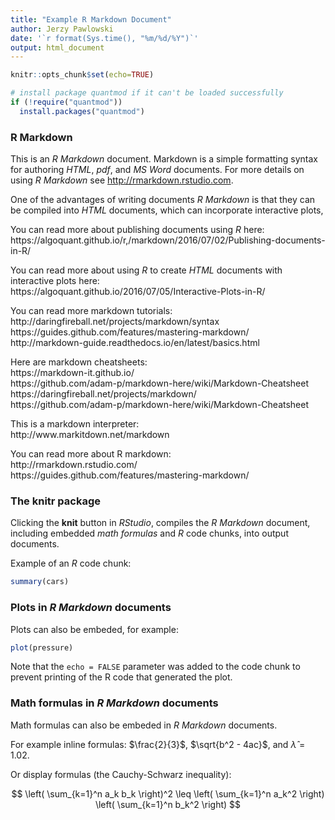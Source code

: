 ```yaml
---
title: "Example R Markdown Document"
author: Jerzy Pawlowski
date: '`r format(Sys.time(), "%m/%d/%Y")`'
output: html_document
---
```


```r
knitr::opts_chunk$set(echo=TRUE)

# install package quantmod if it can't be loaded successfully
if (!require("quantmod"))
  install.packages("quantmod")
```

### R Markdown

This is an *R Markdown* document. Markdown is a simple formatting syntax for authoring *HTML*, *pdf*, and *MS Word* documents. For more details on using *R Markdown* see <http://rmarkdown.rstudio.com>.  

One of the advantages of writing documents *R Markdown* is that they can be compiled into *HTML* documents, which can incorporate interactive plots,

You can read more about publishing documents using *R* here:  
https://algoquant.github.io/r,/markdown/2016/07/02/Publishing-documents-in-R/


You can read more about using *R* to create *HTML* documents with interactive plots here:  
https://algoquant.github.io/2016/07/05/Interactive-Plots-in-R/


You can read more markdown tutorials:  
http://daringfireball.net/projects/markdown/syntax  
https://guides.github.com/features/mastering-markdown/  
http://markdown-guide.readthedocs.io/en/latest/basics.html

Here are markdown cheatsheets:  
https://markdown-it.github.io/  
https://github.com/adam-p/markdown-here/wiki/Markdown-Cheatsheet  
https://daringfireball.net/projects/markdown/  
https://github.com/adam-p/markdown-here/wiki/Markdown-Cheatsheet  

This is a markdown interpreter:  
http://www.markitdown.net/markdown

You can read more about R markdown:  
http://rmarkdown.rstudio.com/
https://guides.github.com/features/mastering-markdown/


### The **knitr** package

Clicking the **knit** button in *RStudio*, compiles the *R Markdown* document, including embedded *math formulas* and *R* code chunks, into output documents. 

Example of an *R* code chunk:

```r
summary(cars)
```


### Plots in *R Markdown* documents

Plots can also be embeded, for example:

```r
plot(pressure)
```

Note that the `echo = FALSE` parameter was added to the code chunk to prevent printing of the R code that generated the plot.


### Math formulas in *R Markdown* documents

Math formulas can also be embeded in *R Markdown* documents.  

For example inline formulas: $\frac{2}{3}$, $\sqrt{b^2 - 4ac}$, and $\hat{\lambda}=1.02$.  

Or display formulas (the Cauchy-Schwarz inequality):

$$
  \left( \sum_{k=1}^n a_k b_k \right)^2 
  \leq 
  \left( \sum_{k=1}^n a_k^2 \right) 
  \left( \sum_{k=1}^n b_k^2 \right) 
$$


